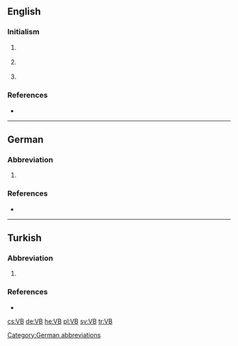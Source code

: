==English==

===Initialism===
{{rfc-header|Initialism}}
{{head|en|initialism}}

# {{label|en|Australia}} {{initialism of|[[w:Victoria Bitter|Victoria Bitter]]|dot=|lang=en}} {{gloss|an Australian brand of beer}}
# {{label|en|chemistry}} {{initialism of|[[w:Valence bond theory|Valence Bond]] [[theory]]|lang=en}}
# {{label|en|software}} {{initialism of|[[Visual Basic]]|dot=|lang=en}} {{gloss|a programming language}}

===References===
* {{pedia}}

----

==German==

===Abbreviation===
{{rfc-header|Abbreviation}}
{{head|de|abbreviation}}

# {{abbreviation of|[[Vereinbarung]] or [[Verhandlungsbasis]]|lang=de}}

===References===
* {{pedia|lang=de}}

[[Category:German abbreviations]]

----

==Turkish==

===Abbreviation===
{{rfc-header|Abbreviation}}
{{head|tr|abbreviation}}

# {{abbreviation of|[[vakıf|Vakıflar]] [[banka|Bankası]]|lang=tr}}

===References===
* {{pedia|lang=tr}}

[[cs:VB]]
[[de:VB]]
[[he:VB]]
[[pl:VB]]
[[sv:VB]]
[[tr:VB]]